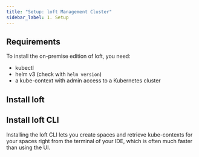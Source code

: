 ```yaml
---
title: "Setup: loft Management Cluster"
sidebar_label: 1. Setup
---
```



<!--

## Choose: Hybrid SaaS vs On-Premise

<CompareEditionsFragment/>

<br/>

<Tabs
  groupId="edition"
  defaultValue="on-premise"
  values={[
    { label: 'On-Premise Edition', value: 'on-premise', },
    { label: 'Hybrid SaaS Edition', value: 'saas', },
  ]
}>
<TabItem value="on-premise">

:::note Why On-Premise?
The on-premise edition of loft is a good choice for:
- larger companies with many users and different teams
- teams that run Kubernetes within a (virtual) private cloud (without public IP)
- teams that work behind a corporate firewall
:::

-->

## Requirements  
To install the on-premise edition of loft, you need:
- kubectl
- helm v3 (check with `helm version`)
- a kube-context with admin access to a Kubernetes cluster


## Install loft

<InstallOnPremiseFragment/>

<!--

</TabItem>
<TabItem value="saas">

:::note Why SaaS?
The Hybrid SaaS Edition of loft is a good choice for:
- teams that run Kubernetes clusters within a public cloud
- teams that want to save the admin cost for maintaining and upgrading loft
- teams with less experience regarding Kubernetes administration
:::

:::caution No Kubernetes Hosting
loft does <u>**not**</u> offer Kubernetes hosting. Even with the SaaS edition, you need to connect your own clusters. See the table above for details between the Hybrid SaaS Edition and On-Premise Edition.
:::

COMING SOON

TODO: beta sign up

</TabItem>
</Tabs>

-->

## Install loft CLI
Installing the loft CLI lets you create spaces and retrieve kube-contexts for your spaces right from the terminal of your IDE, which is often much faster than using the UI.

<InstallCLIFragment/>
